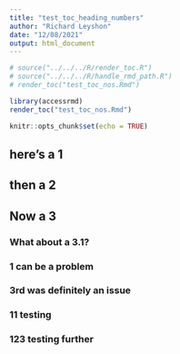 ```yaml
---
title: "test_toc_heading_numbers"
author: "Richard Leyshon"
date: "12/08/2021"
output: html_document
---
```


```r
# source("../../../R/render_toc.R")
# source("../../../R/handle_rmd_path.R")
# render_toc("test_toc_nos.Rmd")
```

```r
library(accessrmd)
render_toc("test_toc_nos.Rmd")
```


```r
knitr::opts_chunk$set(echo = TRUE)
```




## here's a 1

## then a 2

## Now a 3

### What about a 3.1?

### 1 can be a problem

### 3rd was definitely an issue

### 11 testing

### 123 testing further